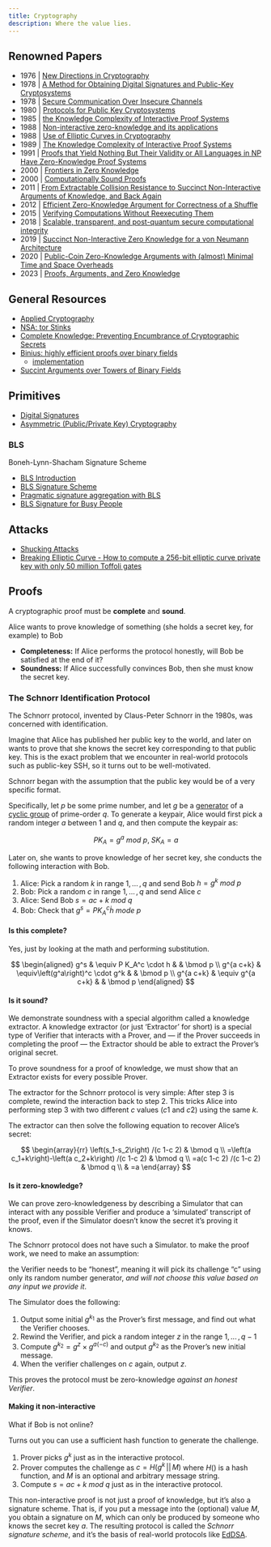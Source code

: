 ```yaml
---
title: Cryptography
description: Where the value lies.
---
```


## Renowned Papers

- 1976 | [New Directions in Cryptography](https://t.co/xqjkEf7TEV)
- 1978 | [A Method for Obtaining Digital Signatures and Public-Key Cryptosystems](https://citeseerx.ist.psu.edu/viewdoc/download;jsessionid=856E21BC2F75800D37FD611032C30B9C?doi=10.1.1.40.5588&rep=rep1&type=pdf)
- 1978 | [Secure Communication Over Insecure Channels](https://www.researchgate.net/publication/220424692_Secure_Communication_Over_Insecure_Channels)
- 1980 | [Protocols for Public Key Cryptosystems](https://ieeexplore.ieee.org/document/6233691)
- 1985 | [the Knowledge Complexity of Interactive Proof Systems](https://citeseerx.ist.psu.edu/viewdoc/download?doi=10.1.1.419.8132&rep=rep1&type=pdf)
- 1988 | [Non-interactive zero-knowledge and its applications](https://dl.acm.org/doi/10.1145/62212.62222)
- 1988 | [Use of Elliptic Curves in Cryptography](https://link.springer.com/content/pdf/10.1007/3-540-39799-X_31.pdf)
- 1989 | [The Knowledge Complexity of Interactive Proof Systems](https://people.csail.mit.edu/silvio/Selected%20Scientific%20Papers/Proof%20Systems/The_Knowledge_Complexity_Of_Interactive_Proof_Systems.pdf)
- 1991 | [Proofs that Yield Nothing But Their Validity or All Languages in NP Have Zero-Knowledge Proof Systems](http://people.csail.mit.edu/silvio/Selected%20Scientific%20Papers/Zero%20Knowledge/Proofs_That_Yield_Nothing_But_Their_Validity_or_All_Languages_in_NP_Have_Zero-Knowledge_Proof_Systems.pdf)
- 2000 | [Frontiers in Zero Knowledge](https://dspace.mit.edu/handle/1721.1/86616)
- 2000 | [Computationally Sound Proofs](https://people.csail.mit.edu/silvio/Selected%20Scientific%20Papers/Proof%20Systems/Computationally_Sound_Proofs.pdf)
- 2011 | [From Extractable Collision Resistance to Succinct Non-Interactive Arguments of Knowledge, and Back Again](https://eprint.iacr.org/2011/443.pdf)
- 2012 | [Efficient Zero-Knowledge Argument for Correctness of a Shuffle](http://www0.cs.ucl.ac.uk/staff/J.Groth/MinimalShuffle.pdf)
- 2015 | [Verifying Computations Without Reexecuting Them](https://cacm.acm.org/magazines/2015/2/182636-verifying-computations-without-reexecuting-them/fulltext)
- 2018 | [Scalable, transparent, and post-quantum secure computational integrity](https://eprint.iacr.org/2018/046.pdf)
- 2019 | [Succinct Non-Interactive Zero Knowledge for a von Neumann Architecture](https://eprint.iacr.org/2013/879.pdf)
- 2020 | [Public-Coin Zero-Knowledge Arguments with (almost) Minimal Time and Space Overheads](https://www.iacr.org/cryptodb/data/paper.php?pubkey=30645)
- 2023 | [Proofs, Arguments, and Zero Knowledge](https://people.cs.georgetown.edu/jthaler/ProofsArgsAndZK.pdf)

## General Resources

- [Applied Cryptography](https://crypto.stanford.edu/~dabo/cryptobook/BonehShoup_0_4.pdf)
- [NSA: tor Stinks](https://cryptome.org/2013/10/nsa-tor-stinks.pdf)
- [Complete Knowledge: Preventing Encumbrance of Cryptographic Secrets](https://www.arijuels.com/wp-content/uploads/2023/01/Complete_Knowledge.pdf)
- [Binius: highly efficient proofs over binary fields](https://vitalik.eth.limo/general/2024/04/29/binius.html)
    - [implementation](https://github.com/ethereum/research/tree/master/binius)
- [Succint Arguments over Towers of Binary Fields](https://eprint.iacr.org/2023/1784)

## Primitives

- [Digital Signatures](https://en.wikipedia.org/wiki/Digital_signature)
- [Asymmetric (Public/Private Key) Cryptography](https://en.wikipedia.org/wiki/Public-key_cryptography)

### BLS

Boneh-Lynn-Shacham Signature Scheme

- [BLS Introduction](https://eth2book.info/altair/part2/building_blocks/signatures)
- [BLS Signature Scheme](https://tools.ietf.org/id/draft-boneh-bls-signature-00.txt)
- [Pragmatic signature aggregation with BLS](https://ethresear.ch/t/pragmatic-signature-aggregation-with-bls/2105?u=benjaminion)
- [BLS Signature for Busy People](https://gist.github.com/paulmillr/18b802ad219b1aee34d773d08ec26ca2)

## Attacks

- [Shucking Attacks](https://superuser.com/questions/1561434/how-do-i-crack-a-double-encrypted-hash/1561612#1561612)
- [Breaking Elliptic Curve - How to compute a 256-bit elliptic curve private key with only 50 million Toffoli gates](https://arxiv.org/abs/2306.08585)

## Proofs

A cryptographic proof must be **complete** and **sound**.

Alice wants to prove knowledge of something (she holds a secret key, for example) to Bob

- **Completeness:** If Alice performs the protocol honestly, will Bob be satisfied at the end of it?
- **Soundness:** If Alice successfully convinces Bob, then she must know the secret key.

### The Schnorr Identification Protocol

The Schnorr protocol, invented by Claus-Peter Schnorr in the 1980s, was concerned with identification.

Imagine that Alice has published her public key to the world, and later on wants to prove that she knows the secret key corresponding to that public key. This is the exact problem that we encounter in real-world protocols such as public-key SSH, so it turns out to be well-motivated.

Schnorr began with the assumption that the public key would be of a very specific format. 

Specifically, let $p$ be some prime number, and let $g$ be a [generator](https://en.wikipedia.org/wiki/Generating_set_of_a_group) of a [cyclic group](https://en.wikipedia.org/wiki/Cyclic_group) of prime-order $q$. To generate a keypair, Alice would first pick a random integer $a$ between 1 and $q$, and then compute the keypair as:

$$PK_A = g^a \: mod \: p, \; SK_A = a$$

Later on, she wants to prove knowledge of her secret key, she conducts the following interaction with Bob.

1. Alice:  Pick a random $k$ in range $1, \, ... \, , \, q$ and send Bob $h = g^k \: mod \: p$
2. Bob: Pick a random $c$ in range $1, \, ... \, , \, q$ and send Alice $c$
3. Alice: Send Bob $s = ac + k \: mod \: q$
4. Bob: Check that $g^s = PK^c_A \dot h \: mode \: p$

#### **Is this complete?**

Yes, just by looking at the math and performing substitution.

$$
\begin{aligned}
g^s & \equiv P K_A^c \cdot h & & \bmod p \\
g^{a c+k} & \equiv\left(g^a\right)^c \cdot g^k & & \bmod p \\
g^{a c+k} & \equiv g^{a c+k} & & \bmod p
\end{aligned}
$$


#### **Is it sound?**

We demonstrate soundness with a special algorithm called a knowledge extractor. A knowledge extractor (or just ‘Extractor’ for short) is a special type of Verifier that interacts with a Prover, and — if the Prover succeeds in completing the proof — the Extractor should be able to extract the Prover’s original secret.

To prove soundness for a proof of knowledge, we must show that an Extractor exists for every possible Prover.

The extractor for the Schnorr protocol is very simple: After step 3 is complete, rewind the interaction back to step 2. This tricks Alice into performing step 3 with two different $c$ values ($c1$ and $c2$) using the same $k$. 

The extractor can then solve the following equation to recover Alice's secret:

$$
\begin{array}{rr}
\left(s_1-s_2\right) /(c 1-c 2) & \bmod q \\
=\left(a c_1+k\right)-\left(a c_2+k\right) /(c 1-c 2) & \bmod q \\
=a(c 1-c 2) /(c 1-c 2) & \bmod q \\
& =a
\end{array}
$$

#### **Is it zero-knowledge?**

We can prove zero-knowledgeness by describing a Simulator that can interact with any possible Verifier and produce a 'simulated' transcript of the proof, even if the Simulator doesn't know the secret it's proving it knows.

The Schnorr protocol does not have such a Simulator. to make the proof work, we need to make an assumption: 

the Verifier needs to be "honest", meaning it will pick its challenge "c" using only its random number generator, *and will not choose this value based on any input we provide it*.

The Simulator does the following:

1. Output some initial $g^{k_1}$ as the Prover's first message, and find out what the Verifier chooses.
2. Rewind the Verifier, and pick a random integer $z$ in the range $1, \, ... \, , \, q - 1$
3. Compute $g^{k_2} = g^z \times g^{a(-c)}$ and output $g^{k_2}$ as the Prover's new initial message.
4. When the verifier challenges on $c$ again, output $z$.

This proves the protocol must be zero-knowledge *against an honest Verifier*.

#### **Making it non-interactive**

What if Bob is not online?

Turns out you can use a sufficient hash function to generate the challenge.

1. Prover picks $g^k$ just as in the interactive protocol.
2. Prover computes the challenge as $c = H(g^k \, || \, M)$ where $H()$ is a hash function, and $M$ is an optional and arbitrary message string.
3. Compute $s = ac + k \: mod \: q$ just as in the interactive protocol.

This non-interactive proof is not just a proof of knowledge, but it's also a signature scheme. That is, if you put a message into the (optional) value $M$, you obtain a signature on $M$, which can only be produced by someone who knows the secret key $a$. The resulting protocol is called the *Schnorr signature scheme*, and it’s the basis of real-world protocols like [EdDSA](https://en.wikipedia.org/wiki/EdDSA).




